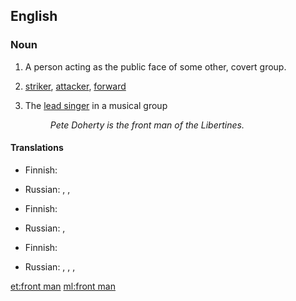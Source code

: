 ==English==

===Noun===
{{en-noun|front men|head=[[front]] [[man]]}}

# A person acting as the public face of some other, covert group.
# {{context|football|lang=en}} [[striker]], [[attacker]], [[forward]]
# {{context|music|lang=en}} The [[lead singer]] in a musical group
#: ''Pete Doherty is the front man of the Libertines.''

====Translations====
{{trans-top|public face}}
* Finnish: {{t+|fi|keulakuva}}
{{trans-mid}}
* Russian: {{t|ru|подставное лицо|m|alt=подставно́е лицо́|sc=Cyrl}}, {{t|ru|номинальный глава|m|alt=номина́льный глава́|sc=Cyrl}}, {{t|ru|зиц-председатель|m|alt=зиц-председа́тель|sc=Cyrl}}
{{trans-bottom}}

{{trans-top|football: striker, attacker, forward}}
* Finnish: {{t+|fi|hyökkääjä}}
{{trans-mid}}
* Russian: {{t+|ru|нападающий|m|alt=напада́ющий|sc=Cyrl}}, {{t+|ru|форвард|m|alt=фо́рвард|sc=Cyrl}}
{{trans-bottom}}

{{trans-top|music: lead singer}}
* Finnish: {{t+|fi|solisti}}
{{trans-mid}}
* Russian: {{t+|ru|вокалист|m|alt=вокали́ст|sc=Cyrl}}, {{t+|ru|солист|m|alt=соли́ст|sc=Cyrl}}, {{t+|ru|фронтмен|m|tr=frontmɛ́n|alt=фронтме́н|sc=Cyrl}}, {{t+|ru|певец|m|alt=певе́ц|sc=Cyrl}}
{{trans-bottom}}

[[et:front man]]
[[ml:front man]]